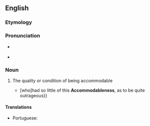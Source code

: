 ==English==

===Etymology===
{{suffix|en|accommodable|ness}}

===Pronunciation===
* {{a|UK}} {{IPA|en|/əˈkɒ.mə.də.bəl.nəs/}}
* {{audio|en|LL-Q1860 (eng)-Vealhurl-accommodableness.wav|Audio (RP)}}

===Noun===
{{en-noun|-}}

# {{lb|en|rare}} The quality or condition of being accommodable
#*{{quote-book|en|1773|Catherine Talbot|Essays on Various Subjects in Prose and Verse|passage= a poor Idiot, {{...}}[who]had so little of this '''Accommodableness''', as to be quite outrageous}}

====Translations====
{{trans-top|the quality or condition of being accommodable}}
* Portuguese: {{t|pt|acomodabilidade|f}}
{{trans-mid}}
{{trans-bottom}}